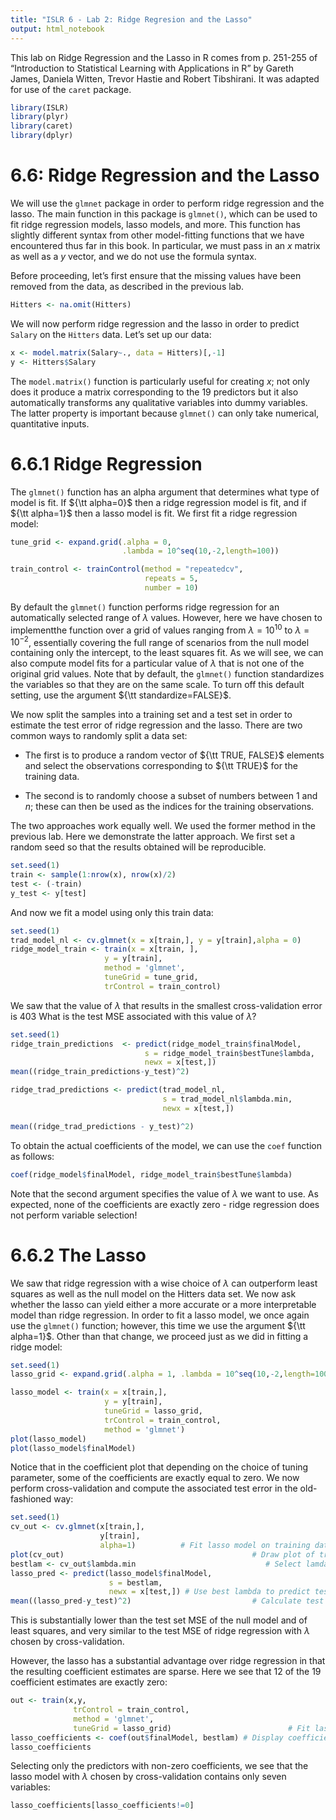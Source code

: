 ```yaml
---
title: "ISLR 6 - Lab 2: Ridge Regresion and the Lasso"
output: html_notebook
---
```


This lab on Ridge Regression and the Lasso in R comes from p. 251-255 of "Introduction to Statistical Learning with Applications in R" by Gareth James, Daniela Witten, Trevor Hastie and Robert Tibshirani. It was adapted for use of the `caret` package.

```r
library(ISLR)
library(plyr)
library(caret)
library(dplyr)
```


# 6.6: Ridge Regression and the Lasso

We will use the `glmnet` package in order to perform ridge regression and the lasso. The main function in 
this package is `glmnet()`, which can be used to fit ridge regression models, lasso models, and more. This 
function has slightly different syntax from other model-fitting functions that we have encountered thus far in 
this book. In particular, we must pass in an $x$ matrix as well as a $y$ vector, and we do not use the formula 
syntax.

Before proceeding, let's first ensure that the missing values have been removed from the data, as described in 
the previous lab.

```r
Hitters <- na.omit(Hitters)
```

We will now perform ridge regression and the lasso in order to predict `Salary` on the `Hitters` data. Let's set 
up our data:

```r
x <- model.matrix(Salary~., data = Hitters)[,-1]
y <- Hitters$Salary
```

The `model.matrix()` function is particularly useful for creating $x$; not only does it produce a matrix 
corresponding to the 19 predictors but it also automatically transforms any qualitative variables into dummy 
variables. The latter property is important because `glmnet()` can only take numerical, quantitative inputs.

# 6.6.1 Ridge Regression
The `glmnet()` function has an alpha argument that determines what type of model is fit. If ${\tt alpha=0}$ then 
a ridge regression model is fit, and if ${\tt alpha=1}$ then a lasso model is fit. We first fit a ridge 
regression model:

```r
tune_grid <- expand.grid(.alpha = 0,
                         .lambda = 10^seq(10,-2,length=100))

train_control <- trainControl(method = "repeatedcv",
                              repeats = 5,
                              number = 10)
```

By default the `glmnet()` function performs ridge regression for an automatically selected range of $\lambda$ 
values. However, here we have chosen to implementthe function over a grid of values ranging from 
$\lambda = 10^10$ to $\lambda = 10^{-2}$, essentially covering the full range of scenarios from the null model 
containing only the intercept, to the least squares fit. As we will see, we can also compute model fits for a 
particular value of $\lambda$ that is not one of the original grid values. Note that by default, the `glmnet()`
function standardizes the variables so that they are on the same scale. To turn off this default setting,
use the argument ${\tt standardize=FALSE}$.

We now split the samples into a training set and a test set in order to estimate the test error of ridge 
regression and the lasso. There are two common ways to randomly split a data set:

 - The first is to produce a random vector of ${\tt TRUE, FALSE}$ elements and select the observations 
 corresponding to ${\tt TRUE}$ for the training data. 
 
 - The second is to randomly choose a subset of numbers between $1$ and $n$; these can then be used as the indices for the training observations. 
 
The two approaches work equally well. We used the former method in the previous lab. Here we demonstrate the 
latter approach. We first set a random seed so that the results obtained will be reproducible.

```r
set.seed(1)
train <- sample(1:nrow(x), nrow(x)/2)
test <- (-train)
y_test <- y[test]
```

And now we fit a model using only this train data:

```r
set.seed(1)
trad_model_nl <- cv.glmnet(x = x[train,], y = y[train],alpha = 0)
ridge_model_train <- train(x = x[train, ],
                     y = y[train],
                     method = 'glmnet',
                     tuneGrid = tune_grid,
                     trControl = train_control)
```

We saw that the value of $\lambda$ that results in the smallest cross-validation error is 403 What is the test 
MSE associated with this value of $\lambda$?

```r
set.seed(1)
ridge_train_predictions  <- predict(ridge_model_train$finalModel,
                              s = ridge_model_train$bestTune$lambda,
                              newx = x[test,])
mean((ridge_train_predictions-y_test)^2) 

ridge_trad_predictions <- predict(trad_model_nl,
                                  s = trad_model_nl$lambda.min,
                                  newx = x[test,])

mean((ridge_trad_predictions - y_test)^2)
```

To obtain the actual coefficients of the model, we can use the `coef` function as follows:

```r
coef(ridge_model$finalModel, ridge_model_train$bestTune$lambda)
```
Note that the second argument specifies the value of $\lambda$ we want to use.
As expected, none of the coefficients are exactly zero - ridge regression does not
perform variable selection!

# 6.6.2 The Lasso
We saw that ridge regression with a wise choice of $\lambda$ can outperform least squares as well as the null 
model on the Hitters data set. We now ask whether the lasso can yield either a more accurate or a more 
interpretable model than ridge regression. In order to fit a lasso model, we once again use the `glmnet()` 
function; however, this time we use the argument ${\tt alpha=1}$. Other than that change, we proceed just as we 
did in fitting a ridge model:

```r
set.seed(1)
lasso_grid <- expand.grid(.alpha = 1, .lambda = 10^seq(10,-2,length=100))

lasso_model <- train(x = x[train,],
                     y = y[train],
                     tuneGrid = lasso_grid,
                     trControl = train_control,
                     method = 'glmnet')
plot(lasso_model)
plot(lasso_model$finalModel)
```

Notice that in the coefficient plot that depending on the choice of tuning parameter, some of the coefficients 
are exactly equal to zero. We now perform cross-validation and compute the associated test error in the 
old-fashioned way:

```r
set.seed(1)
cv_out <- cv.glmnet(x[train,],
                    y[train],
                    alpha=1)          # Fit lasso model on training data
plot(cv_out)                                          # Draw plot of training MSE as a function of lambda
bestlam <- cv_out$lambda.min                             # Select lamda that minimizes training MSE
lasso_pred <- predict(lasso_model$finalModel,
                      s = bestlam,
                      newx = x[test,]) # Use best lambda to predict test data
mean((lasso_pred-y_test)^2)                           # Calculate test MSE
```

This is substantially lower than the test set MSE of the null model and of least squares, and very similar to the 
test MSE of ridge regression with $\lambda$ chosen by cross-validation.

However, the lasso has a substantial advantage over ridge regression in that the resulting coefficient estimates 
are sparse. Here we see that 12 of the 19 coefficient estimates are exactly zero:

```r
out <- train(x,y,
              trControl = train_control,
              method = 'glmnet',
              tuneGrid = lasso_grid)                          # Fit lasso model on full dataset
lasso_coefficients <- coef(out$finalModel, bestlam) # Display coefficients using lambda chosen by CV
lasso_coefficients
```

Selecting only the predictors with non-zero coefficients, we see that the lasso model with $\lambda$
chosen by cross-validation contains only seven variables:

```r
lasso_coefficients[lasso_coefficients!=0]                                    # Display only non-zero coefficients
```